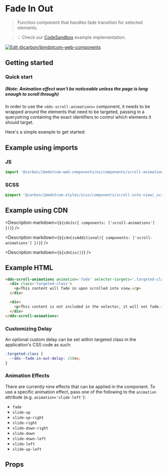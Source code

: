 
# Fade In Out

> Function component that handles fade transition for selected elements.

> 💡 Check our
> [CodeSandbox](https://githubbox.com/carbon-design-system/carbon-for-ibm-dotcom/tree/master/packages/web-components/examples/codesandbox/components/scroll-animations)
> example implementation.

[![Edit @carbon/ibmdotcom-web-components](https://codesandbox.io/static/img/play-codesandbox.svg)](https://githubbox.com/carbon-design-system/carbon-for-ibm-dotcom/tree/master/packages/web-components/examples/codesandbox/components/scroll-animations)

## Getting started

### Quick start
##### (Note: Animation effect won't be noticeable unless the page is long enough to scroll through)

In order to use the `<dds-scroll-animations>` component, it needs to be wrapped around the elements that need to be targeted,
passing in a querystring containing the exact identifiers to control which elements it should target.

Here's a simple example to get started:

## Example using imports

### JS

```javascript
import '@carbon/ibmdotcom-web-components/es/components/scroll-animations/index.js'
```

### SCSS
```scss
@import '@carbon/ibmdotcom-styles/scss/components/scroll-into-view/_scroll-into-view.scss';
```

## Example using CDN

<Description markdown={`${cdnJs({ components: ['scroll-animations'] })}`} />

<Description markdown={`${cdnCssAdditional({ components: ['scroll-animations'] })}`} />

<Description markdown={`${cdnCss()}`} />

## Example HTML

```html
<dds-scroll-animations animation='fade' selector-targets='.targeted-class'>
  <div class='targeted-class'>
    <p>This content will fade in upon scrolled into view.</p>
  </div>

  <div>
    <p>This content is not included in the selector, it will not fade.</p>
  </div>
</dds-scroll-animations>
```

### Customizing Delay

An optional custom delay can be set within targeted class in the application's CSS code as such:

```css
.targeted-class {
  --dds--fade-in-out-delay: 250ms;
}
```

### Animation Effects

There are currently nine effects that can be applied in the component.
To use a specific animation effect, pass one of the following to the `animation` attribute (e.g. `animation='slide-left'`):

* `fade`
* `slide-up`
* `slide-up-right`
* `slide-right`
* `slide-down-right`
* `slide-down`
* `slide-down-left`
* `slide-left`
* `slide-up-left`

## Props

<Props of="dds-scroll-animations" />

<Description markdown={contributing} />
